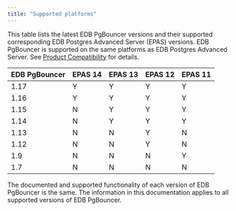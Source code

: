 ```yaml
---
title: "Supported platforms"
---
```



This table lists the latest EDB PgBouncer versions and their supported corresponding EDB Postgres Advanced Server (EPAS) versions. EDB PgBouncer is supported on the same platforms as EDB Postgres Advanced Server. See [Product Compatibility](https://www.enterprisedb.com/platform-compatibility#epas) for details.

| EDB PgBouncer | EPAS 14 | EPAS 13 | EPAS 12 | EPAS 11 |  
| ------------- | ------- | ------- | ------- | ------- | 
| 1.17          | Y       | Y       | Y       | Y       | 
| 1.16          | Y       | Y       | Y       | Y       |  
| 1.15          | N       | Y       | Y       | Y       |  
| 1.14          | N       | Y       | Y       | Y       |  
| 1.13          | N       | N       | Y       | N       | 
| 1.12          | N       | N       | Y       | N       | 
| 1.9           | N       | N       | N       | Y       |  
| 1.7           | N       | N       | N       | N       |  

The documented and supported functionality of each version of EDB PgBouncer is the same. The information in this documentation applies to all supported versions of EDB PgBouncer.

